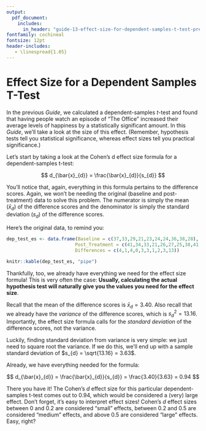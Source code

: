 ```yaml
---
output:
  pdf_document:
    includes:
      in_header: "guide-13-effect-size-for-dependent-samples-t-test-preamble.tex"
fontfamily: cochineal
fontsize: 12pt
header-includes:
   - \linespread{1.05}
---
```


# Effect Size for a Dependent Samples T-Test

In the previous _Guide_, we calculated a dependent-samples _t_-test and found that having people watch an episode of “The Office” increased their average levels of happiness by a statistically significant amount. In this _Guide_, we’ll take a look at the size of this effect. (Remember, hypothesis tests tell you statistical significance, whereas effect sizes tell you practical significance.)

Let’s start by taking a look at the Cohen’s d effect size formula for a dependent-samples t-test:

\begin{center}
Cohen's d for Dependent samples t-test
\end{center}

$$
d_{\bar{x}_{d}} = \frac{\bar{x}_{d}}{s_{d}}
$$

You’ll notice that, again, everything in this formula pertains to the difference scores. Again, we won’t be needing the original (baseline and post-treatment) data to solve this problem. The numerator is simply the mean ($\bar{x}_{d}$) of the difference scores and the denominator is simply the standard deviation ($s_{d}$) of the difference scores.

Here’s the original data, to remind you:

```r

dep_test_es <- data.frame(Baseline = c(37,33,29,21,23,24,24,36,38,28),
                         Post_Treatment = c(41,34,33,21,26,27,25,38,41,41),
                         Differences = c(4,1,4,0,3,3,1,2,3,13))

knitr::kable(dep_test_es, "pipe")

```

Thankfully, too, we already have everything we need for the effect size formula! This is very often the case: **Usually, calculating the actual hypothesis test will naturally give you the values you need for the effect size**.

Recall that the mean of the difference scores is $\bar{x}_{d} = 3.40$. Also recall that we already have the _variance_ of the difference scores, which is $s^2_{d} = 13.16$. Importantly, the effect size formula calls for the _standard deviation_ of the difference scores, not the variance. 

Luckily, finding standard deviation from variance is very simple: we just need to square root the variance. If we do this, we’ll end up with a sample standard deviation of $s_{d} = \sqrt{13.16} = 3.63$.

\newpage

Already, we have everything needed for the formula:

$$
d_{\bar{x}_{d}} = \frac{\bar{x}_{d}}{s_{d}} = \frac{3.40}{3.63} = 0.94
$$

There you have it! The Cohen’s _d_ effect size for this particular dependent-samples t-test comes out to $0.94$, which would be considered a (very) large effect. Don’t forget, it’s easy to interpret effect sizes! Cohen’s _d_ effect sizes between 0 and 0.2 are considered “small” effects, between 0.2 and 0.5 are considered “medium” effects, and above 0.5 are considered “large” effects. Easy, right?
